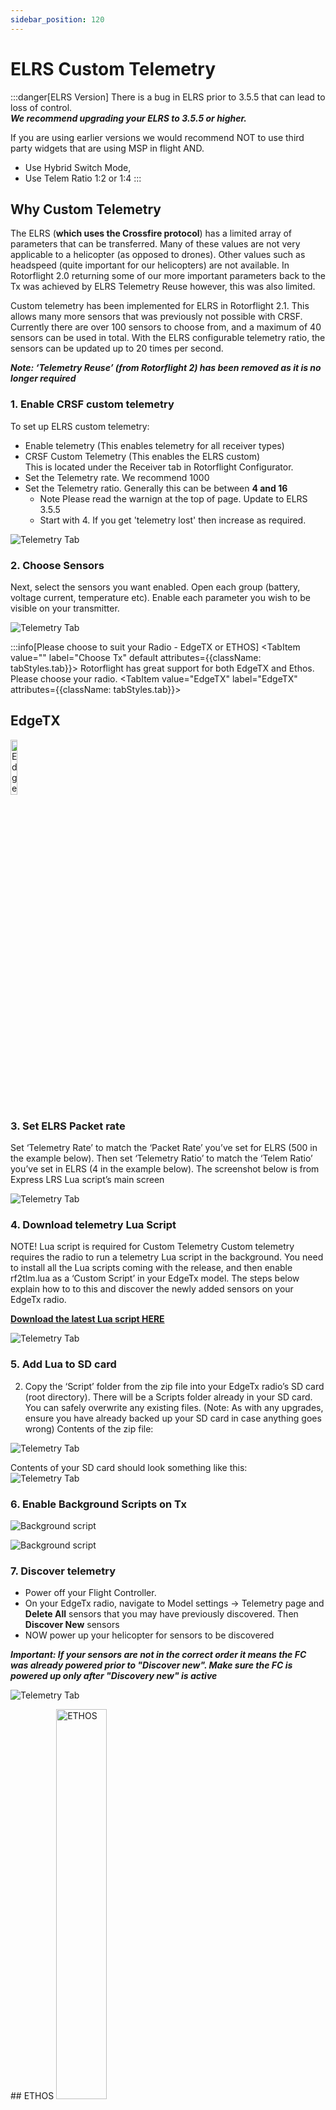 ```yaml
---
sidebar_position: 120
---
```




# ELRS Custom Telemetry

:::danger[ELRS Version]
There is a bug in ELRS prior to 3.5.5 that can lead to loss of control.  
***We recommend upgrading your ELRS to 3.5.5 or higher.***

If you are using earlier versions we would recommend NOT to use third party widgets that are using MSP in flight AND.
* Use Hybrid Switch Mode,
* Use Telem Ratio 1:2 or 1:4
:::

## Why Custom Telemetry
The ELRS (**which uses the Crossfire protocol**) has a limited array of parameters that can be transferred. Many of these values are not very applicable to a helicopter (as opposed to drones). Other values such as headspeed (quite important for our helicopters) are not available. In Rotorflight 2.0 returning some of our more important parameters back to the Tx was achieved by ELRS Telemetry Reuse however, this was also limited. 

Custom telemetry has been implemented for ELRS in Rotorflight 2.1. This allows many more sensors that was previously not possible with CRSF. Currently there are over 100 sensors to choose from, and a maximum of 40 sensors can be used in total. With the ELRS configurable telemetry ratio, the sensors can be updated up to 20 times per second.  

***Note: ‘Telemetry Reuse’ (from Rotorflight 2) has been removed as it is no longer required***

### 1. Enable CRSF custom telemetry
To set up ELRS custom telemetry:  
* Enable telemetry (This enables telemetry for all receiver types)  
* CRSF Custom Telemetry (This enables the ELRS custom)  
This is located under the Receiver tab in Rotorflight Configurator.  
* Set the Telemetry rate. We recommend 1000
* Set the Telemetry ratio. Generally this can be between **4 and 16**  
    - Note Please read the warnign at the top of page. Update to ELRS 3.5.5
    - Start with 4. If you get 'telemetry lost' then increase as required. 

![Telemetry Tab](./img/telemetry-1.png)

### 2. Choose Sensors
Next, select the sensors you want enabled. Open each group (battery, voltage current, temperature etc). Enable each parameter you wish to be visible on your transmitter.   

![Telemetry Tab](./img/telemetry-3.png)

:::info[Please choose to suit your Radio - EdgeTX or ETHOS]
<Tabs groupId="operating-systems">
  <TabItem value="" label="Choose Tx" default attributes={{className: tabStyles.tab}}>
  Rotorflight has great support for both EdgeTX and Ethos.  Please choose your radio.
  </TabItem>
  <TabItem value="EdgeTX" label="EdgeTX" attributes={{className: tabStyles.tab}}>

## EdgeTX
<img src={EdgeTX} alt="EdgeTX" width="15%"/> 

### 3. Set ELRS Packet rate

Set ‘Telemetry Rate’ to match the ‘Packet Rate’ you’ve set for ELRS (500 in the example below). Then set ‘Telemetry Ratio’ to match the ‘Telem Ratio’ you’ve set in ELRS (4 in the example below). The screenshot below is from Express LRS Lua script’s main screen  

![Telemetry Tab](./img/telemetry-2.png)

### 4. Download telemetry Lua Script
NOTE! Lua script is required for Custom Telemetry
Custom telemetry requires the radio to run a telemetry Lua script in the background. You need to install all the Lua scripts coming with the release, and then enable rf2tlm.lua as a ‘Custom Script’ in your EdgeTx model. The steps below explain how to to this and discover the newly added sensors on your EdgeTx radio.  

[**Download the latest Lua script HERE**](https://github.com/rotorflight/rotorflight-lua-scripts/releases)

![Telemetry Tab](./img/telemetry-4.png)

### 5. Add Lua to SD card
2. Copy the ‘Script’ folder from the zip file into your EdgeTx radio’s SD card (root directory). There will be a Scripts folder already in your SD card. You can safely overwrite any existing files. (Note: As with any upgrades, ensure you have already backed up your SD card in case anything goes wrong)
Contents of the zip file:  

![Telemetry Tab](./img/telemetry-5.png)

Contents of your SD card should look something like this:  
![Telemetry Tab](./img/telemetry-6.png)

### 6. Enable Background Scripts on Tx

![Background script](./img/lua-bg-script-setup-1.png)

![Background script](./img/lua-bg-script-setup-2.png)

### 7. Discover telemetry 
* Power off your Flight Controller. 
* On your EdgeTx radio, navigate to Model settings -> Telemetry page and **Delete All** sensors that you may have previously discovered. Then **Discover New** sensors  
* NOW power up your helicopter for sensors to be discovered  

***Important: If your sensors are not in the correct order it means the FC was already powered prior to "Discover new". Make sure the FC is powered up only after "Discovery new" is active***

![Telemetry Tab](./img/telemetry-9.png)  

  </TabItem>
  <TabItem value="ETHOS" label="ETHOS" attributes={{className: tabStyles.tab}}>
  ## ETHOS
  <img src={ETHOS} alt="ETHOS" width="40%" c/>

### 3. Open Rotorflight on Tx

![Telemetry Tab](./img/telem-ethos-1.png)

### 4. Configure the external module
Chose ELRS protocol on your external module

![Telemetry Tab](./img/telem-ethos-2.png)

### 5. Setup Tx
Set the Packet rate and telemetry ratio to match what has been configured in the Flight controller in step 1.

![Telemetry Tab](./img/telem-ethos-3.png)

### 6. Enable RF custom Lua
Exit the Tx screen and navigate to the Lua icon. Select and enable the Rotorflight background task.

![Telemetry Tab](./img/telem-ethos-4.png)

![Telemetry Tab](./img/telem-ethos-5.png)

### 7. Telemetry
Navigate to the telemetry page

![Telemetry Tab](./img/telem-ethos-6.png)

### 8. Sensors
Discover new sensors.

![Telemetry Tab](./img/telem-ethos-7.png)


  </TabItem>
</Tabs>

:::
